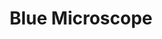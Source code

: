 ---
title: "Blue Microscope"
meta_title: "Blue Microscope craft"
description: "Craft de Blue Microscope"
rank: "a"
draft: false
name: "Blue Microscope"
recipe_img: "https://wiki.pokexgames.com/images/e/ec/Blue_Microscope.png"
level: 84
craft_time: 172800
result: 1
value_npc: 1
ingredients:
  - name: "Tech Ball"
    quantity: 1
    item_img: "https://wiki.pokexgames.com/images/f/f4/Tech_Ball.png"
    value_npc: 1
  - name: "Blue Dye"
    quantity: 3
    item_img: "https://wiki.pokexgames.com/images/c/c9/Blue_Dye.png"
    value_npc: 1
  - name: "Zap"
    quantity: 5
    item_img: "https://wiki.pokexgames.com/images/4/4f/Zap1.png"
    value_npc: 1
  - name: "Dragon Tail"
    quantity: 11
    item_img: "https://wiki.pokexgames.com/images/8/88/Dragon_Tail.png"
    value_npc: 1
  - name: "Platinum Bar"
    quantity: 1
    item_img: "https://wiki.pokexgames.com/images/d/d2/Platinum_Bar.png"
    value_npc: 1
  - name: "Platinum Ore"
    quantity: 20
    item_img: "https://wiki.pokexgames.com/images/b/b0/Platinum_Ore.png"
    value_npc: 1
---